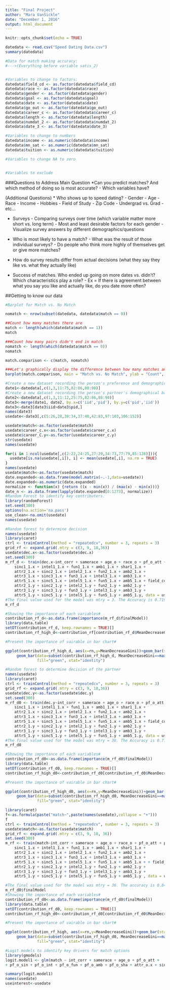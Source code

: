 ---
title: "Final Project"
author: "Mara VanSickle"
date: "December 1, 2016"
output: html_document
---

```{r setup, include=FALSE}
knitr::opts_chunk$set(echo = TRUE)
```

```{r}
datedata <- read.csv("Speed Dating Data.csv")
summary(datedata)

#Data for match making accuracy:
#--->(Everything before variable satis_2)


#Variables to change to factors:
datedata$field_cd <- as.factor(datedata$field_cd)
datedata$race <- as.factor(datedata$race)
datedata$gender <- as.factor(datedata$gender)
datedata$goal <- as.factor(datedata$goal)
datedata$date <- as.factor(datedata$date)
datedata$go_out <- as.factor(datedata$go_out)
datedata$career_c <- as.factor(datedata$career_c)
datedata$length <- as.factor(datedata$length)
datedata$numdat_2 <- as.factor(datedata$numdat_2)
datedata$date_3 <- as.factor(datedata$date_3)

#Variables to change to numbers
datedata$income <- as.numeric(datedata$income)
datedata$mn_sat <- as.numeric(datedata$mn_sat)
datedata$tuition <- as.numeric(datedata$tuition)

#Variables to change NA to zero


#Variables to exclude


```


###Questions to Address
Main Question
*Can you predict matches? And which method of doing so is most accurate?
      - Which variables have?

(Additional Questions)
* Who shows up to speed dating?
      - Gender
      - Age
      - Race
      - Income
      - Hobbies
      - Field of Study
      - Zip Code
      - Undergrad vs. Grad
      - etc...
      
* Surveys
      - Comparing surveys over time (which variable matter more short vs. long term)
      - Most and least desirable factors for each gender
      - Visualize survey answers by different demographics/questions

* Who is most likely to have a match?
      - What was the result of those individual surveys?
      - Do people who think more highly of themselves get or give more matches?
      
* How do survey results differ from actual decisions (what they say they like vs. what they actually like)

* Success of matches. Who ended up going on more dates vs. didn't? Which characteristics play a role?
      - Ex = If there is agreement between what you say you like and actually like, do you date more often?


##Getting to know our data
```{r}
#Barplot for Match vs. No Match

nomatch <- nrow(subset(datedata, datedata$match == 0))

##Count how many matches there are
match <- length(which(datedata$match == 1))
match

###Count how many pairs didn't end in match
nomatch <- length(which(datedata$match == 0))
nomatch

match.comparison <- c(match, nomatch)

###Let's graphically display the difference between how many matches and no matches of all pairings created.
barplot(match.comparison, main = "Match vs. No Match", ylab = "Count", col=c("green", "red"))

#Create a new dataset recording the person's preference and demographical background#
date1<-datedata[,c(1,3,11:75,82:86,88:98)]
#Create a new dataset recording the person's partner's demographical background#
date2<-datedata[,c(1,3,11:12,25:75,82:86,88:98)]
date3<-merge(date1, date2, by.x=c('iid','pid'), by.y=c('pid','iid'))
date3<-date3[date3$iid>date3$pid,]
names(date3)
usedate<-date3[,c(5:26,28,30:34,37:40,42:83,97:103,106:152)]

usedate$match<-as.factor(usedate$match)
usedate$career_c.x<-as.factor(usedate$career_c.x)
usedate$career_C.y<-as.factor(usedate$career_c.y)
str(usedate)
names(usedate)

for(i in 1:ncol(usedate[,c(2:22,24:25,27:29,34:73,77:79,85:128)])){
  usedate[is.na(usedate[,i]), i] <- mean(usedate[,i], na.rm = TRUE)
}
names(usedate)
usedate$match<-as.factor(usedate$match)
date.expanded<-as.data.frame(model.matrix(~.-1,data=usedate))
date.expanded<-as.numeric(date.expanded)
normalize <- function(x) {return ((x - min(x)) / (max(x) - min(x)))}
date_n <- as.data.frame(lapply(date.expanded[0:1273], normalize))
#Random Forest to identify key contributers.
library(randomForest)
set.seed(300)
options(na.action='na.pass')
use_clean<-na.omit(usedate)
names(usedate)
```

```{r random forest}
#Random forest to determine decision
names(usedate)
library(caret)
ctrl <- trainControl(method = "repeatedcv", number = 3, repeats = 3)
grid_rf <- expand.grid(.mtry = c(3, 9, 18,36))
usedate$dec.x<-as.factor(usedate$dec.x)
set.seed(300)
m_rf_d <- train(dec.x~int_corr + samerace + age_o + race_o + pf_o_att + pf_o_sin + pf_o_int + pf_o_fun + pf_o_amb + pf_o_sha +  age.x + field_cd.x + mn_sat.x + tuition.x + race.x + imprace.x + imprelig.x + income.x + goal.x + date.x + career_c.x + sports.x + tvsports.x + exercise.x + dining.x + museums.x + art.x + hiking.x + gaming.x + clubbing.x +reading.x + tv.x + theater.x + movies.x + concerts.x + music.x + shopping.x + yoga.x + exphappy.x + expnum.x + + attr1_1.x + 
    sinc1_1.x + intel1_1.x + fun1_1.x + amb1_1.x + shar1_1.x + 
    attr2_1.x + sinc2_1.x + intel2_1.x + fun2_1.x + amb2_1.x + 
    attr3_1.x + sinc3_1.x + fun3_1.x + intel3_1.x + amb3_1.x + 
    attr5_1.x + sinc5_1.x + intel5_1.x + fun5_1.x + amb5_1.x + field_cd.y + mn_sat.y + tuition.y + imprace.y + imprelig.y + income.y + goal.y + date.y + go_out.y + career_c.y + sports.y + tvsports.y + exercise.y + dining.y + museums.y + art.y + hiking.y + gaming.y + clubbing.y + reading.y + tv.y + theater.y + movies.y + concerts.y + music.y + shopping.y + yoga.y + exphappy.y + expnum.y + 
    attr2_1.y + sinc2_1.y + intel2_1.y + fun2_1.y + amb2_1.y + 
    attr3_1.y + sinc3_1.y + fun3_1.y + intel3_1.y + amb3_1.y + 
    attr5_1.y + sinc5_1.y + intel5_1.y + fun5_1.y + amb5_1.y, data = usedate, na.action = 'na.exclude', method = "rf", metric = "Kappa", trControl = ctrl, tuneGrid = grid_rf)
#The final value used for the model was mtry = 3. The Accuracy is 0.719, Kappa statistic is 0.419, which is pretty good for the a rf model#
m_rf_d

#Showing the importance of each variables#
contribution_rf_d<-as.data.frame(importance(m_rf_d$finalModel))
library(data.table)
setDT(contribution_rf_d, keep.rownames = TRUE)[]
contribution_rf_high_d<-contribution_rf[contribution_rf_d$MeanDecreaseGini>10.1,]

#Present the importance of vairable in bar chart#

ggplot(contribution_rf_high_d, aes(x=rn,y=MeanDecreaseGini))+geom_bar(stat="identity")+
     geom_bar(data=subset(contribution_rf_high_d, MeanDecreaseGini==max(MeanDecreaseGini)), aes(rn, MeanDecreaseGini),
              fill="green", stat="identity")


```

```{r random forest}
#Random forest to determine decision of the partner
names(usedate)
library(caret)
ctrl <- trainControl(method = "repeatedcv", number = 3, repeats = 3)
grid_rf <- expand.grid(.mtry = c(3, 9, 18,36))
usedate$dec.y<-as.factor(usedate$dec.y)
set.seed(300)
m_rf_d0 <- train(dec.y~int_corr + samerace + age_o + race_o + pf_o_att + pf_o_sin + pf_o_int + pf_o_fun + pf_o_amb + pf_o_sha +  age.x + field_cd.x + mn_sat.x + tuition.x + race.x + imprace.x + imprelig.x + income.x + goal.x + date.x + career_c.x + sports.x + tvsports.x + exercise.x + dining.x + museums.x + art.x + hiking.x + gaming.x + clubbing.x +reading.x + tv.x + theater.x + movies.x + concerts.x + music.x + shopping.x + yoga.x + exphappy.x + expnum.x + + attr1_1.x + 
    sinc1_1.x + intel1_1.x + fun1_1.x + amb1_1.x + shar1_1.x + 
    attr2_1.x + sinc2_1.x + intel2_1.x + fun2_1.x + amb2_1.x + 
    attr3_1.x + sinc3_1.x + fun3_1.x + intel3_1.x + amb3_1.x + 
    attr5_1.x + sinc5_1.x + intel5_1.x + fun5_1.x + amb5_1.x + field_cd.y + mn_sat.y + tuition.y + imprace.y + imprelig.y + income.y + goal.y + date.y + go_out.y + career_c.y + sports.y + tvsports.y + exercise.y + dining.y + museums.y + art.y + hiking.y + gaming.y + clubbing.y + reading.y + tv.y + theater.y + movies.y + concerts.y + music.y + shopping.y + yoga.y + exphappy.y + expnum.y + 
    attr2_1.y + sinc2_1.y + intel2_1.y + fun2_1.y + amb2_1.y + 
    attr3_1.y + sinc3_1.y + fun3_1.y + intel3_1.y + amb3_1.y + 
    attr5_1.y + sinc5_1.y + intel5_1.y + fun5_1.y + amb5_1.y, data = usedate, na.action = 'na.exclude', method = "rf", metric = "Kappa", trControl = ctrl, tuneGrid = grid_rf)
#The final value used for the model was mtry = 36. The Accuracy is 0.719, Kappa statistic is 0.371, which is pretty good for the a rf model#
m_rf_d0

#Showing the importance of each variables#
contribution_rf_d0<-as.data.frame(importance(m_rf_d0$finalModel))
library(data.table)
setDT(contribution_rf_d0, keep.rownames = TRUE)[]
contribution_rf_high_d0<-contribution_rf_d0[contribution_rf_d0$MeanDecreaseGini>14,]

#Present the importance of vairable in bar chart#

ggplot(contribution_rf_high_d0, aes(x=rn,y=MeanDecreaseGini))+geom_bar(stat="identity")+
     geom_bar(data=subset(contribution_rf_high_d0, MeanDecreaseGini==max(MeanDecreaseGini)), aes(rn, MeanDecreaseGini),
              fill="green", stat="identity")


```


```{r random forest to predict match}

library(caret)
f<-as.formula(paste("match~",paste(names(usedate),collapse = "+")))
f
ctrl <- trainControl(method = "repeatedcv", number = 3, repeats = 3)
usedate$match<-as.factor(usedate$match)
grid_rf <- expand.grid(.mtry = c(3, 9, 18, 36))
set.seed(300)
m_rf <- train(match~int_corr + samerace + age_o + race_o + pf_o_att + pf_o_sin + pf_o_int + pf_o_fun + pf_o_amb + pf_o_sha + age.x + field_cd.x + mn_sat.x + tuition.x + race.x + imprace.x + imprelig.x + income.x + goal.x + date.x + career_c.x + sports.x + tvsports.x + exercise.x + dining.x + museums.x + art.x + hiking.x + gaming.x + clubbing.x +reading.x + tv.x + theater.x + movies.x + concerts.x + music.x + shopping.x + yoga.x + exphappy.x + expnum.x + + attr1_1.x + 
    sinc1_1.x + intel1_1.x + fun1_1.x + amb1_1.x + shar1_1.x + 
    attr2_1.x + sinc2_1.x + intel2_1.x + fun2_1.x + amb2_1.x + 
    attr3_1.x + sinc3_1.x + fun3_1.x + intel3_1.x + amb3_1.x + 
    attr5_1.x + sinc5_1.x + intel5_1.x + fun5_1.x + amb5_1.x + + field_cd.y + mn_sat.y + tuition.y + imprace.y + imprelig.y + income.y + goal.y + date.y + go_out.y + career_c.y + sports.y + tvsports.y + exercise.y + dining.y + museums.y + art.y + hiking.y + gaming.y + clubbing.y + reading.y + tv.y + theater.y + movies.y + concerts.y + music.y + shopping.y + yoga.y + exphappy.y + expnum.y + 
    attr2_1.y + sinc2_1.y + intel2_1.y + fun2_1.y + amb2_1.y + 
    attr3_1.y + sinc3_1.y + fun3_1.y + intel3_1.y + amb3_1.y + 
    attr5_1.y + sinc5_1.y + intel5_1.y + fun5_1.y + amb5_1.y , data = usedate, na.action = 'na.exclude', method = "rf", metric = "Kappa", trControl = ctrl, tuneGrid = grid_rf)

#The final value used for the model was mtry = 36. The accuracy is 0.843,which is relatively high#
m_rf_d0$finalModel
#Showing the importance of each variables#
contribution_rf_d0<-as.data.frame(importance(m_rf_d0$finalModel))
library(data.table)
setDT(contribution_rf_d0, keep.rownames = TRUE)[]
contribution_rf_high_d0<-contribution_rf_d0[contribution_rf_d0$MeanDecreaseGini>7.5,]

#Present the importance of vairable in bar chart#

ggplot(contribution_rf_high, aes(x=rn,y=MeanDecreaseGini))+geom_bar(stat="identity")+
     geom_bar(data=subset(contribution_rf_high_d0, MeanDecreaseGini==max(MeanDecreaseGini)), aes(rn, MeanDecreaseGini),
              fill="green", stat="identity")


```

```{r logit models}
#Logit models to identify key drivers for match options
library(gmodels)
logit.model1 <- glm(match ~ int_corr + samerace + age_o + pf_o_att +
+ pf_o_sin + pf_o_int + pf_o_fun + pf_o_amb + pf_o_sha + attr_o.x + sinc_o.x + intel_o.x + fun_o.x + amb_o.x + shar_o.x , data = usedate, family = "binomial",na.action = 'na.exclude')

summary(logit.model1)
names(usedate)
useinterest<-usedate
```



